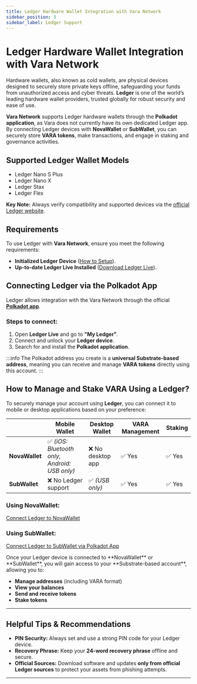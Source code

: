 ```yaml
---
title: Ledger Hardware Wallet Integration with Vara Network
sidebar_position: 3
sidebar_label: Ledger Support
---
```


# Ledger Hardware Wallet Integration with Vara Network

Hardware wallets, also known as cold wallets, are physical devices designed to securely store private keys offline, safeguarding your funds from unauthorized access and cyber threats. **Ledger** is one of the world’s leading hardware wallet providers, trusted globally for robust security and ease of use.

**Vara Network** supports Ledger hardware wallets through the **Polkadot application**, as Vara does not currently have its own dedicated Ledger app. By connecting Ledger devices with **NovaWallet** or **SubWallet**, you can securely store **VARA tokens**, make transactions, and engage in staking and governance activities.

## Supported Ledger Wallet Models

- Ledger Nano S Plus
- Ledger Nano X
- Ledger Stax
- Ledger Flex

**Key Note:** Always verify compatibility and supported devices via the 
<a href="https://www.ledger.com/" target="_blank" rel="noopener noreferrer">official Ledger website</a>.

## Requirements

To use Ledger with **Vara Network**, ensure you meet the following requirements:

- **Initialized Ledger Device**  (<a href="https://support.ledger.com/topic?topic=Ledger_Hardware_Wallets" target="_blank" rel="noopener noreferrer">How to Setup</a>).
- **Up-to-date Ledger Live Installed** (<a href="https://www.ledger.com/ledger-live" target="_blank" rel="noopener noreferrer">Download Ledger Live</a>).

## Connecting Ledger via the Polkadot App

Ledger allows integration with the Vara Network through the official <a href="https://wiki.polkadot.network/docs/ledger#polkadot-generic-app" target="_blank" rel="noopener noreferrer">**Polkadot app**</a>.

### Steps to connect:

1. Open **Ledger Live** and go to **"My Ledger"**.
2. Connect and unlock your **Ledger device**.
3. Search for and install the **Polkadot application**.

:::info
The Polkadot address you create is a **universal Substrate-based address**, meaning you can receive and manage **VARA tokens** directly using this account.
:::

## How to Manage and Stake VARA Using a Ledger?

To securely manage your account using **Ledger**, you can connect it to mobile or desktop applications based on your preference:

|              | Mobile Wallet                                  | Desktop Wallet   | VARA Management | Staking     |
|--------------|-----------------------------------------------|------------------|-----------------|-------------|
| **NovaWallet**  | ✅ *(iOS: Bluetooth only, Android: USB only)*  | ❌ No desktop app | ✅ Yes    | ✅ Yes |
| **SubWallet**   | ❌ No Ledger support                        | ✅ *(USB only)*   | ✅ Yes    | ✅ Yes |

### Using NovaWallet:
<a href="https://docs.novawallet.io/nova-wallet-wiki/wallet-management/hardware-wallets/ledger-devices/add-ledger-nano-x-account-to-nova-wallet" target="_blank" rel="noopener noreferrer">Connect Ledger to NovaWallet</a>

### Using SubWallet:
<a href="https://docs.subwallet.app/main/extension-user-guide/account-management/connect-ledger-device/connect-via-the-polkadot-app" target="_blank" rel="noopener noreferrer">Connect Ledger to SubWallet via Polkadot App</a>
<p></p>
Once your Ledger device is connected to **NovaWallet** or **SubWallet**, you will gain access to your **Substrate-based account**, allowing you to:

- **Manage addresses** (including VARA format)
- **View your balances**
- **Send and receive tokens**
- **Stake tokens**

---

## Helpful Tips & Recommendations

- **PIN Security:** Always set and use a strong PIN code for your Ledger device.
- **Recovery Phrase:** Keep your **24-word recovery phrase** offline and secure.
- **Official Sources:** Download software and updates **only from official Ledger sources** to protect your assets from phishing attempts.

---
